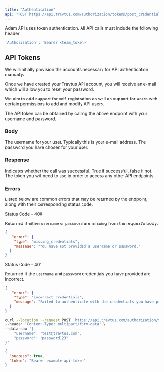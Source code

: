 ```yaml
---
title: "Authentication"
api: "POST https://api.travtus.com/authorization/tokens/post_credentials/"
---
```


Adam API uses token authentication. All API calls must include the following header:
```bash
'Authorization': 'Bearer <team_token>'
```

## API Tokens

We will initially provision the accounts necessary for API authentication manually.

Once we have created your Travtus API account, you will receive an e-mail which will allow you to reset your password.

We aim to add support for self-registration as well as support for users with certain permissions to add and modify API users.

The API token can be obtained by calling the above endpoint with your username and password.

### Body

<ParamField body="username" type="string">
  The username for your user. Typically this is your e-mail address.
</ParamField>

<ParamField body="password" type="string">
  The password you have chosen for your user.
</ParamField>

### Response

<ResponseField name="success" type="boolean">
  Indicates whether the call was successful. True if successful, false if not.
</ResponseField>

<ResponseField name="token" type="string">
  The token you will need to use in order to access any other API endpoints.
</ResponseField>

### Errors
Listed below are common errors that may be returned by the endpoint, along with their corresponding status code.

Status Code - 400

Returned if either `username` or `password` are missing from the request's body.
```json Missing username or password
{
   "error": {
    "type": "missing_credentials",
    "message": "You have not provided a username or password."
  }
}
```

Status Code - 401

Returned if the `username` and `password` credentials you have provided are incorrect.
```json Incorrect credentials
{
   "error": {
    "type": "incorrect_credentials",
    "message": "Failed to authenticate with the credentials you have provided."
  }
}

```

<RequestExample>

```bash Example Request
curl --location --request POST 'https://api.travtus.com/authorization/tokens/post_credentials/' \
--header 'Content-Type: multipart/form-data' \
--data-raw '{
    "username": "test@travtus.com",
    "password": "password123"
}'
```

</RequestExample>

<ResponseExample>

```json Response
{
  "success": true,
  "token": "Bearer example-api-token"
}
```

</ResponseExample>
